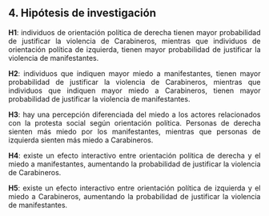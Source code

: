 ::: {style="text-align: justify"}
## 4. Hipótesis de investigación

**H1**: individuos de orientación política de derecha tienen mayor probabilidad de justificar la violencia de Carabineros, mientras que individuos de orientación política de izquierda, tienen mayor probabilidad de justificar la violencia de manifestantes.

**H2**: individuos que indiquen mayor miedo a manifestantes, tienen mayor probabilidad de justificar la violencia de Carabineros, mientras que individuos que indiquen mayor miedo a Carabineros, tienen mayor probabilidad de justificar la violencia de manifestantes.

**H3**: hay una percepción diferenciada del miedo a los actores relacionados con la protesta social según orientación política. Personas de derecha sienten más miedo por los manifestantes, mientras que personas de izquierda sienten más miedo a Carabineros.

**H4**: existe un efecto interactivo entre orientación política de derecha y el miedo a manifestantes, aumentando la probabilidad de justificar la violencia de Carabineros.

**H5**: existe un efecto interactivo entre orientación política de izquierda y el miedo a Carabineros, aumentando la probabilidad de justificar la violencia de manifestantes.

:::
